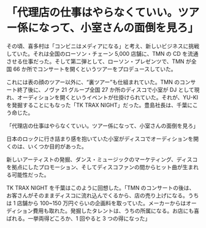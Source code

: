 # 「代理店の仕事はやらなくていい。ツアー係になって、小室さんの面倒を見ろ」

その頃、喜多村は「コンビニはメディアになる」と考え、新しいビジネスに挑戦していた。それは全国のローソン・チェーン 5,000 店舗に、TMN の CD を流通させる仕事だった。そして第二弾として、ローソン・プレゼンツで、TMN が全国 66 か所でコンサートを開くというツアーをプロデュースしていた。

これには表の顔のツアー以外に、“裏ツアー”も仕組まれていた。TMN のコンサート終了後に、ノヴァ 21 グループ全国 27 か所のディスコで小室が DJ として現れ、オーディションを開くというイベントが仕掛けられていた。それが、YU-KI を発掘することにもなった「TK TRAX NIGHT」だった。豊島社長は、千葉にこう命じた。

「代理店の仕事はやらなくていい。ツアー係になって、小室さんの面倒を見ろ」

日本のロックに行き詰まり感を抱いていた小室がディスコでオーディションを開くのは、いくつか目的があった。

新しいアーティストの発掘、ダンス・ミュージックのマーケティング、ディスコを拠点にしたプロモーション、そしてディスコファンの間からヒット曲が生まれる可能性だった。

TK TRAX NIGHT を千葉はこのように回想した。「TMN のコンサートの後は、お客さんがそのままディスコに流れ込んでくるから、店の売り上げになる。うちは 1 店舗から 100~150 万円ぐらいの企画料を取っていた。メーカーからはオーディション費用も取れた。発掘したタレントは、うちの所属になる。お店にも喜ばれる。一挙両得どころか、1 回やると 3 つの得になった」
